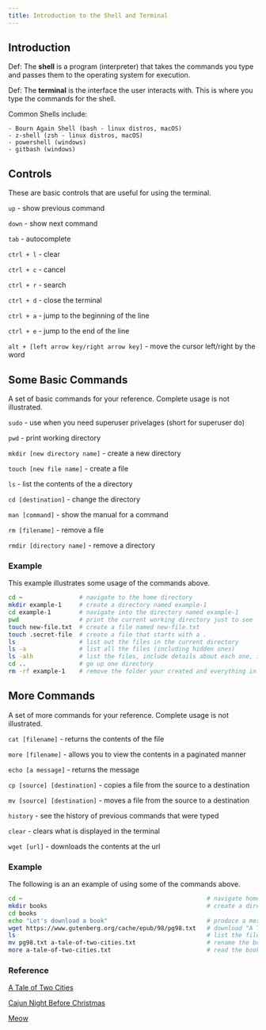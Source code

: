 ```yaml
---
title: Introduction to the Shell and Terminal
---
```



## Introduction

Def: The **shell** is a program (interpreter) that takes the commands you type and passes them to the operating system for execution.  

Def: The **terminal** is the interface the user interacts with. This is where you type the commands for the shell.


Common Shells include:

    - Bourn Again Shell (bash - linux distros, macOS)
    - z-shell (zsh - linux distros, macOS)
    - powershell (windows)
    - gitbash (windows)


## Controls 
These are basic controls that are useful for using the terminal.


`up` - show previous command

`down` - show next command

`tab` - autocomplete

`ctrl + l` - clear 

`ctrl + c` - cancel

`ctrl + r` - search

`ctrl + d` - close the terminal

`ctrl + a` - jump to the beginning of the line

`ctrl + e` - jump to the end of the line

`alt + [left arrow key/right arrow key]` - move the cursor left/right by the word


## Some Basic Commands

A set of basic commands for your reference. Complete usage is not illustrated.

`sudo` - use when you need superuser privelages (short for superuser do) 

`pwd` - print working directory

`mkdir [new directory name]` - create a new directory

`touch [new file name]` - create a file

`ls` - list the contents of the a directory

`cd [destination]` - change the directory

`man [command]` - show the manual for a command 

`rm [filename]` - remove a file

`rmdir [directory name]` - remove a directory

### Example

This example illustrates some usage of the commands above.

```sh
cd ~                # navigate to the home directory
mkdir example-1     # create a directory named example-1
cd example-1        # navigate into the directory named example-1
pwd                 # print the current working directory just to see 
touch new-file.txt  # create a file named new-file.txt
touch .secret-file  # create a file that starts with a .
ls                  # list out the files in the current directory
ls -a               # list all the files (including hidden ones)
ls -alh             # list the files, include details about each one, in a human readable format
cd ..               # go up one directory
rm -rf example-1    # remove the folder your created and everything in it 
```


## More Commands

A set of more commands for your reference. Complete usage is not illustrated.

`cat [filename]` - returns the contents of the file

`more [filename]` - allows you to view the contents in a paginated manner

`echo [a message]` - returns the message 

`cp [source] [destination]` - copies a file from the source to a destination

`mv [source] [destination]` - moves a file from the source to a destination

`history` - see the history of previous commands that were typed

`clear` - clears what is displayed in the terminal

`wget [url]` - downloads the contents at the url

### Example

The following is an an example of using some of the commands above.

```sh
cd ~                                                    # navigate home
mkdir books                                             # create a directory called books
cd books
echo "Let's download a book"                            # produce a message
wget https://www.gutenberg.org/cache/epub/98/pg98.txt   # download "A Tale of Two Cities"
ls                                                      # list the files
mv pg98.txt a-tale-of-two-cities.txt                    # rename the book
more a-tale-of-two-cities.txt                           # read the book
```


### Reference

[A Tale of Two Cities](https://www.gutenberg.org/cache/epub/98/pg98.txt){target="_blank"}

<a href="cnbc.txt" target="_blank">Cajun Night Before Christmas</a>

<a href="mbe.mp3" target="_blank">Meow</a>





